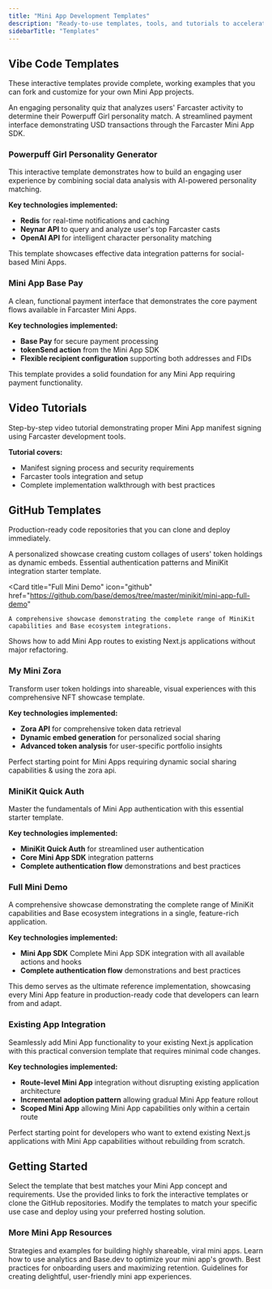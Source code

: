```yaml
---
title: "Mini App Development Templates"
description: "Ready-to-use templates, tools, and tutorials to accelerate your Mini App development on Base"
sidebarTitle: "Templates"
---
```


## Vibe Code Templates

These interactive templates provide complete, working examples that you can fork and customize for your own Mini App projects.

<CardGroup cols={2}>
<Card title="Powerpuff Girl Personality Generator" icon="sparkles" href="https://v0.app/chat/powerpuff-girls-0yey0ja6kqW">
  An engaging personality quiz that analyzes users' Farcaster activity to determine their Powerpuff Girl personality match.
</Card>

<Card title="Mini App Base Pay" icon="credit-card" href="https://v0.app/chat/mini-app-base-pay-u0ZNsSt5Yjb">
  A streamlined payment interface demonstrating USD transactions through the Farcaster Mini App SDK.
</Card>
</CardGroup>

### Powerpuff Girl Personality Generator

This interactive template demonstrates how to build an engaging user experience by combining social data analysis with AI-powered personality matching.

**Key technologies implemented:**
- **Redis** for real-time notifications and caching
- **Neynar API** to query and analyze user's top Farcaster casts
- **OpenAI API** for intelligent character personality matching

<Tip>
This template showcases effective data integration patterns for social-based Mini Apps.
</Tip>

### Mini App Base Pay

A clean, functional payment interface that demonstrates the core payment flows available in Farcaster Mini Apps.

**Key technologies implemented:**
- **Base Pay** for secure payment processing
- **tokenSend action** from the Mini App SDK
- **Flexible recipient configuration** supporting both addresses and FIDs

<Note>
This template provides a solid foundation for any Mini App requiring payment functionality.
</Note>

## Video Tutorials

<Card title="Learn Manifest Signing with Farcaster Tools" icon="play" href="https://youtu.be/GlIxpp9323w?feature=shared">
  Step-by-step video tutorial demonstrating proper Mini App manifest signing using Farcaster development tools.
</Card>

**Tutorial covers:**
- Manifest signing process and security requirements
- Farcaster tools integration and setup
- Complete implementation walkthrough with best practices

## GitHub Templates

Production-ready code repositories that you can clone and deploy immediately.

<CardGroup cols={2}>
<Card title="My Mini Zora" icon="github" href="https://github.com/base/demos/tree/master/minikit/my-mini-zora">
  A personalized showcase creating custom collages of users' token holdings as dynamic embeds.
</Card>

<Card title="MiniKit Quick Auth" icon="key" href="https://github.com/coinbase/onchainkit/tree/main/examples/minikit-example">
  Essential authentication patterns and MiniKit integration starter template.
</Card>

 <Card 
    title="Full Mini Demo" 
    icon="github" 
    href="https://github.com/base/demos/tree/master/minikit/mini-app-full-demo"
  >
    A comprehensive showcase demonstrating the complete range of MiniKit capabilities and Base ecosystem integrations.
  </Card>
  <Card 
  title="Existing App Integration" 
  icon="github" 
  href="https://github.com/base/demos/tree/master/minikit/mini-app-route"
>
  Shows how to add Mini App routes to existing Next.js applications without major refactoring.
</Card>
</CardGroup>


### My Mini Zora

Transform user token holdings into shareable, visual experiences with this comprehensive NFT showcase template.

**Key technologies implemented:**
- **Zora API** for comprehensive token data retrieval
- **Dynamic embed generation** for personalized social sharing
- **Advanced token analysis** for user-specific portfolio insights

<Check>
Perfect starting point for Mini Apps requiring  dynamic social sharing capabilities & using the zora api.
</Check>

### MiniKit Quick Auth

Master the fundamentals of Mini App authentication with this essential starter template.

**Key technologies implemented:**
- **MiniKit Quick Auth** for streamlined user authentication
- **Core Mini App SDK** integration patterns
- **Complete authentication flow** demonstrations and best practices

### Full Mini Demo
A comprehensive showcase demonstrating the complete range of MiniKit capabilities and Base ecosystem integrations in a single, feature-rich application.


**Key technologies implemented:**
- **Mini App SDK** Complete Mini App SDK integration with all available actions and hooks
- **Complete authentication flow** demonstrations and best practices

<Note>
This demo serves as the ultimate reference implementation, showcasing every Mini App feature in production-ready code that developers can learn from and adapt.
</Note>

### Existing App Integration
Seamlessly add Mini App functionality to your existing Next.js application with this practical conversion template that requires minimal code changes.

**Key technologies implemented:**
- **Route-level Mini App** integration without disrupting existing application architecture
- **Incremental adoption pattern** allowing gradual Mini App feature rollout
- **Scoped Mini App** allowing Mini App capabilities only within a certain route

<Check>
Perfect starting point for developers who want to extend existing Next.js applications with Mini App capabilities without rebuilding from scratch.
</Check>

## Getting Started

<Steps>
<Step title="Choose your template">
  Select the template that best matches your Mini App concept and requirements.
</Step>

<Step title="Fork or clone">
  Use the provided links to fork the interactive templates or clone the GitHub repositories.
</Step>

<Step title="Customize and deploy">
  Modify the templates to match your specific use case and deploy using your preferred hosting solution.
</Step>
</Steps>

### More Mini App Resources

<CardGroup cols={2}>
  <Card
    title="Viral Mini Apps"
    icon="sparkles"
    href="/mini-apps/growth/build-viral-mini-apps"
  >
    Strategies and examples for building highly shareable, viral mini apps.
  </Card>
  <Card
    title="Data Driven Growth"
    icon="chart-bar"
    href="/mini-apps/growth/data-driven-growth"
  >
    Learn how to use analytics and Base.dev to optimize your mini app's growth.
  </Card>
  <Card
    title="Optimize Onboarding"
    icon="user-plus"
    href="/mini-apps/growth/optimize-onboarding"
  >
    Best practices for onboarding users and maximizing retention.
  </Card>
  <Card
    title="Design & UX Best Practices"
    icon="paint-brush"
    href="/mini-apps/design-ux/best-practices"
  >
    Guidelines for creating delightful, user-friendly mini app experiences.
  </Card>
</CardGroup>


